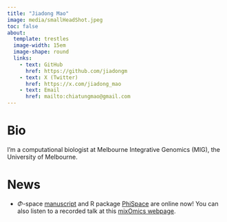 ```yaml
---
title: "Jiadong Mao"
image: media/smallHeadShot.jpeg
toc: false
about: 
  template: trestles
  image-width: 15em
  image-shape: round
  links: 
    - text: GitHub
      href: https://github.com/jiadongm 
    - text: X (Twitter)
      href: https://x.com/jiadong_mao 
    - text: Email
      href: mailto:chiatungmao@gmail.com
---
```


# Bio
I'm a computational biologist at Melbourne Integrative Genomics (MIG), the University of Melbourne.

# News

- $\Phi$-space [manuscript](https://www.biorxiv.org/content/10.1101/2024.06.19.599787v1.full) and R package [PhiSpace](https://github.com/jiadongm/PhiSpace) are online now! You can also listen to a recorded talk at this [mixOmics webpage](http://mixomics.org/2024/06/phispace/).
